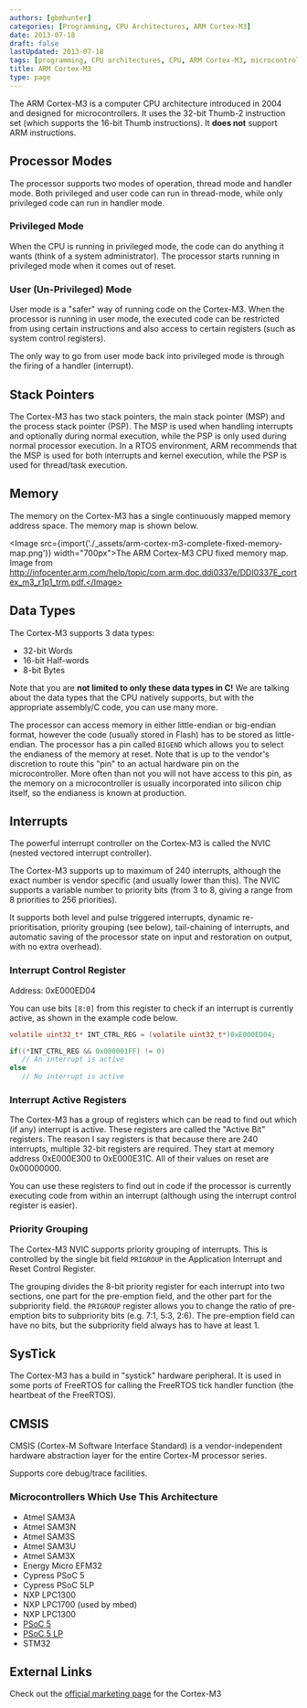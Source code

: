 ```yaml
---
authors: [gbmhunter]
categories: [Programming, CPU Architectures, ARM Cortex-M3]
date: 2013-07-18
draft: false
lastUpdated: 2013-07-18
tags: [programming, CPU architectures, CPU, ARM Cortex-M3, microcontroller, MCU]
title: ARM Cortex-M3
type: page
---
```



The ARM Cortex-M3 is a computer CPU architecture introduced in 2004 and designed for microcontrollers. It uses the 32-bit Thumb-2 instruction set (which supports the 16-bit Thumb instructions). It **does not** support ARM instructions.

## Processor Modes

The processor supports two modes of operation, thread mode and handler mode. Both privileged and user code can run in thread-mode, while only privileged code can run in handler mode.

### Privileged Mode

When the CPU is running in privileged mode, the code can do anything it wants (think of a system administrator). The processor starts running in privileged mode when it comes out of reset.

### User (Un-Privileged) Mode

User mode is a "safer" way of running code on the Cortex-M3. When the processor is running in user mode, the executed code can be restricted from using certain instructions and also access to certain registers (such as system control registers).

The only way to go from user mode back into privileged mode is through the firing of a handler (interrupt).

## Stack Pointers

The Cortex-M3 has two stack pointers, the main stack pointer (MSP) and the process stack pointer (PSP). The MSP is used when handling interrupts and optionally during normal execution, while the PSP is only used during normal processor execution. In a RTOS environment, ARM recommends that the MSP is used for both interrupts and kernel execution, while the PSP is used for thread/task execution.

## Memory

The memory on the Cortex-M3 has a single continuously mapped memory address space. The memory map is shown below.

<Image src={import('./_assets/arm-cortex-m3-complete-fixed-memory-map.png')} width="700px">The ARM Cortex-M3 CPU fixed memory map. Image from http://infocenter.arm.com/help/topic/com.arm.doc.ddi0337e/DDI0337E_cortex_m3_r1p1_trm.pdf.</Image>

## Data Types

The Cortex-M3 supports 3 data types:

* 32-bit Words
* 16-bit Half-words
* 8-bit Bytes

Note that you are **not limited to only these data types in C!** We are talking about the data types that the CPU natively supports, but with the appropriate assembly/C code, you can use many more.

The processor can access memory in either little-endian or big-endian format, however the code (usually stored in Flash) has to be stored as little-endian. The processor has a pin called `BIGEND` which allows you to select the endianess of the memory at reset. Note that is up to the vendor's discretion to route this "pin" to an actual hardware pin on the microcontroller. More often than not you will not have access to this pin, as the memory on a microcontroller is usually incorporated into silicon chip itself, so the endianess is known at production.

## Interrupts

The powerful interrupt controller on the Cortex-M3 is called the NVIC (nested vectored interrupt controller).

The Cortex-M3 supports up to maximum of 240 interrupts, although the exact number is vendor specific (and usually lower than this). The NVIC supports a variable number to priority bits (from 3 to 8, giving a range from 8 priorities to 256 priorities).

It supports both level and pulse triggered interrupts, dynamic re-prioritisation, priority grouping (see below), tail-chaining of interrupts, and automatic saving of the processor state on input and restoration on output, with no extra overhead).

### Interrupt Control Register

Address: 0xE000ED04

You can use bits `[8:0]` from this register to check if an interrupt is currently active, as shown in the example code below.

```c
volatile uint32_t* INT_CTRL_REG = (volatile uint32_t*)0xE000ED04;

if((*INT_CTRL_REG && 0x000001FF) != 0)
   // An interrupt is active
else
   // No interrupt is active
```

### Interrupt Active Registers

The Cortex-M3 has a group of registers which can be read to find out which (if any) interrupt is active. These registers are called the "Active Bit" registers. The reason I say registers is that because there are 240 interrupts, multiple 32-bit registers are required. They start at memory address 0xE000E300  to 0xE000E31C. All of their values on reset are 0x00000000.

You can use these registers to find out in code if the processor is currently executing code from within an interrupt (although using the interrupt control register is easier).

### Priority Grouping

The Cortex-M3 NVIC supports priority grouping of interrupts. This is controlled by the single bit field `PRIGROUP` in the Application Interrupt and Reset Control Register.

The grouping divides the 8-bit priority register for each interrupt into two sections, one part for the pre-emption field, and the other part for the subpriority field. the `PRIGROUP` register allows you to change the ratio of pre-emption bits to subpriority bits (e.g. 7:1, 5:3, 2:6). The pre-emption field can have no bits, but the subpriority field always has to have at least 1.

## SysTick

The Cortex-M3 has a build in "systick" hardware peripheral. It is used in some ports of FreeRTOS for calling the FreeRTOS tick handler function (the heartbeat of the FreeRTOS).

## CMSIS

CMSIS (Cortex-M Software Interface Standard) is a vendor-independent hardware abstraction layer for the entire Cortex-M processor series.

Supports core debug/trace facilities.

### Microcontrollers Which Use This Architecture

* Atmel SAM3A
* Atmel SAM3N
* Atmel SAM3S
* Atmel SAM3U
* Atmel SAM3X
* Energy Micro EFM32
* Cypress PSoC 5
* Cypress PSoC 5LP
* NXP LPC1300
* NXP LPC1700 (used by mbed)
* NXP LPC1300
* [PSoC 5](/programming/microcontrollers/psoc)
* [PSoC 5 LP](/programming/microcontrollers/psoc)
* STM32

## External Links

Check out the [official marketing page](http://www.arm.com/products/processors/cortex-m/cortex-m3.php) for the Cortex-M3
